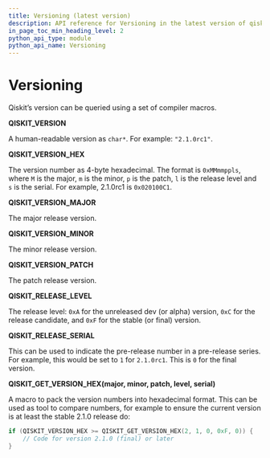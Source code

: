 ```yaml
---
title: Versioning (latest version)
description: API reference for Versioning in the latest version of qiskit-c
in_page_toc_min_heading_level: 2
python_api_type: module
python_api_name: Versioning
---
```


# Versioning

Qiskit’s version can be queried using a set of compiler macros.

**QISKIT\_VERSION**

A human-readable version as `char*`. For example: `"2.1.0rc1"`.

**QISKIT\_VERSION\_HEX**

The version number as 4-byte hexadecimal. The format is `0xMMmmppls`, where `M` is the major, `m` is the minor, `p` is the patch, `l` is the release level and `s` is the serial. For example, 2.1.0rc1 is `0x020100C1`.

**QISKIT\_VERSION\_MAJOR**

The major release version.

**QISKIT\_VERSION\_MINOR**

The minor release version.

**QISKIT\_VERSION\_PATCH**

The patch release version.

**QISKIT\_RELEASE\_LEVEL**

The release level: `0xA` for the unreleased dev (or alpha) version, `0xC` for the release candidate, and `0xF` for the stable (or final) version.

**QISKIT\_RELEASE\_SERIAL**

This can be used to indicate the pre-release number in a pre-release series. For example, this would be set to `1` for `2.1.0rc1`. This is `0` for the final version.

**QISKIT\_GET\_VERSION\_HEX(major, minor, patch, level, serial)**

A macro to pack the version numbers into hexadecimal format. This can be used as tool to compare numbers, for example to ensure the current version is at least the stable 2.1.0 release do:

```c
if (QISKIT_VERSION_HEX >= QISKIT_GET_VERSION_HEX(2, 1, 0, 0xF, 0)) {
    // Code for version 2.1.0 (final) or later
}
```

